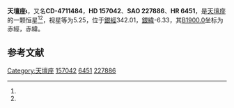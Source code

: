 {{Starbox begin
| name = 天壇座ι
}}
{{Starbox observe
| epoch = [[J2000.0|J2000.0]]
| constell = [[天壇座|天壇座]]<ref name=SIMBAD>{{cite web
 | url=http://simbad.u-strasbg.fr/simbad/sim-id?Ident=HR+6451
 | title=Pulsating variable Star
 | publisher=Centre de Données astronomiques de Strasbourg
 | work=SIMBAD
 | accessdate=2012-07-13
 | archive-date=2016-03-16
 | archive-url=https://web.archive.org/web/20160316181426/http://simbad.u-strasbg.fr/simbad/sim-id?Ident=HR+6451
 | dead-url=no
 }}</ref><ref name=DATA>{{cite web
 | url=http://vizier.u-strasbg.fr/viz-bin/VizieR-5?-out.add=.&-source=5050&-corr=PK=HR&-out.max=9999&HR=6451
 | title=VizieR Detailed Page
 | accessdate=2012-07-13
 | archive-date=2016-03-05
 | archive-url=https://web.archive.org/web/20160305030206/http://vizier.u-strasbg.fr/viz-bin/VizieR-5?-out.add=.&-source=5050&-corr=PK=HR&-out.max=9999&HR=6451
 | dead-url=no
 }}</ref>
| 星官 = 
| ra = {{RA|17|23|16.1}}<ref name=SIMBAD /><ref name=DATA />
| dec = {{DEC|-47|28|6}}<ref name=SIMBAD /><ref name=DATA />
| appmag_v = 5.25<ref name=SIMBAD /><ref name=DATA />
}}
{{Starbox character
| class = B2IIIne<ref name=SIMBAD /><ref name=DATA />
| b-v = -0.11<ref name=SIMBAD /><ref name=DATA />
| u-b = -0.82<ref name=SIMBAD /><ref name=DATA />
| r-i = -0.08<ref name=SIMBAD /><ref name=DATA />
| variable = 
}}
{{Starbox astrometry
| radial_v = -0.82
| prop_mo_ra = -19
| parallax = 
| p_error = 
}}
{{Starbox catalog
| names =CD-4711484，[[SAO星表|SAO]] 227886，[[HD星表|HD]] 157042，[[HR星表|HR]] 6451}}
{{Starbox reference |Simbad=HR+6451}}
{{Starbox end}}

'''天壇座ι'''，又名'''CD-4711484'''，'''HD 157042'''、'''SAO 227886'''、'''HR 6451'''，是[[天壇座|天壇座]]的一颗恒星<ref name=SIMBAD /><ref name=DATA />，视星等为5.25，位于[[銀道座標系|銀經]]342.01，[[銀道座標系|銀緯]]-6.33，其[[B1900.0|B1900.0]]坐标为赤經{{RA|17|15|45.6}}，赤緯{{DEC|-47|-6.33|11}}。

== 参考文献 ==
{{reflist}}

{{star-stub}}

{{天壇座恒星}}
[[Category:天壇座|Category:天壇座]]
[[Category:HD和HDE天體|157042]]
[[Category:HR天體|6451]]
[[Category:SAO天體|227886]]